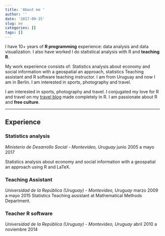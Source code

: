 ```yaml
---
title: 'About me '
author: ''
date: '2017-09-15'
slug: me
categories: []
tags: []
---
```


I have 10+ years of **R programming** experience: data analysis and data visualization. I also have worked
I do statistical analysis with R and **teaching R**.

My work experience consists of: Statistics analysis about economy and social information with a geospatial an approach, statistics Teaching assistant and R software teaching instructor. I am from Uruguay and now I am in Berlin. I am interested in sports, photography and travel.

I am interested in sports, photography and travel. I conjugated my love for R and travel on my [travel blog](//mapamundi.me/) made completely in R. I am passionate about R and **free culture**. 
 

---

## Experience

### Statistics analysis
*Ministerio de Desarrollo Social - Montevideo, Uruguay*
junio 2005 a mayo 2017

Statistics analysis about economy and social information with a geospatial
an approach using R and LaTeX.

### Teaching Assistant
*Universidad de la República (Uruguay) - Montevideo, Uruguay*
marzo 2009 a mayo 2015
Statistics Teaching assistant at Mathematical Methods Department. 

### Teacher R software
*Universidad de la República (Uruguay) - Montevideo, Uruguay*
abril 2010 a noviembre 2014



